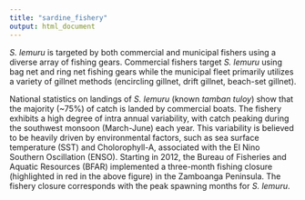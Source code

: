 ```yaml
---
title: "sardine_fishery"
output: html_document
---
```


*S. lemuru* is targeted by both commercial and municipal fishers using a diverse array of fishing gears. Commercial fishers target *S. lemuru* using bag net and ring net fishing gears while the municipal fleet primarily utilizes a variety of gillnet methods (encircling gillnet, drift gillnet, beach-set gillnet). 

National statistics on landings of *S. lemuru* (known *tamban tuloy*) show that the majority (~75%) of catch is landed by commercial boats. The fishery exhibits a high degree of intra annual variability, with catch peaking during the southwest monsoon (March-June) each year. This variability is believed to be heavily driven by environmental factors, such as sea surface temperature (SST) and Cholorophyll-A, associated with the El Nino Southern Oscillation (ENSO). Starting in 2012, the Bureau of Fisheries and Aquatic Resources (BFAR) implemented a three-month fishing closure (highlighted in red in the above figure) in the Zamboanga Peninsula. The fishery closure corresponds with the peak spawning months for *S. lemuru*. 

